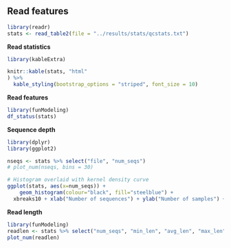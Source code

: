 ## Read features

```r
library(readr)
stats <- read_table2(file = "../results/stats/qcstats.txt")
```

**Read statistics**
```r
library(kableExtra)

knitr::kable(stats, "html"
) %>%
  kable_styling(bootstrap_options = "striped", font_size = 10)
```

**Read features**
```r
library(funModeling)
df_status(stats)
```

**Sequence depth**
```r
library(dplyr)
library(ggplot2)

nseqs <- stats %>% select("file", "num_seqs")
# plot_num(nseqs, bins = 30)

# Histogram overlaid with kernel density curve
ggplot(stats, aes(x=num_seqs)) + 
    geom_histogram(colour="black", fill="steelblue") +
  xbreaks10 + xlab("Number of sequences") + ylab("Number of samples") + mediumaxislayout2
```

**Read length**
```r
library(funModeling)
readlen <- stats %>% select("num_seqs", "min_len", "avg_len", "max_len")
plot_num(readlen)
```

